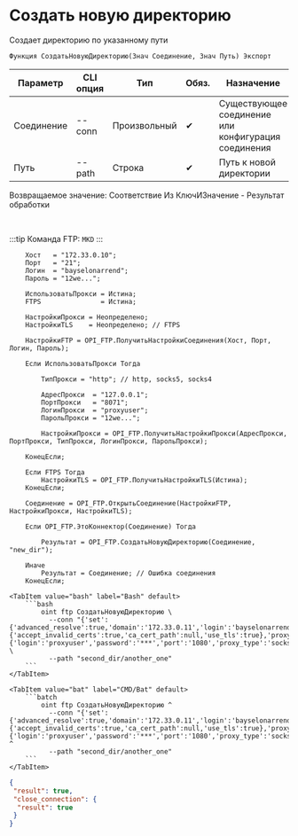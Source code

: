﻿---
sidebar_position: 2
description: Создать новую директорию и другие функции для работы с FTP в Открытом пакете интеграций - бесплатной open-source библиотеке интеграций для 1С:Предприятие 8, OneScript и CLI
keywords: [1C, 1С, 1С:Предприятие, 1С:Предприятие 8.3, API, Интеграция, Сервисы, Обмен, OneScript, CLI, FTP]
---


# Создать новую директорию
 Создает директорию по указанному пути



`Функция СоздатьНовуюДиректорию(Знач Соединение, Знач Путь) Экспорт`

  | Параметр | CLI опция | Тип | Обяз. | Назначение |
  |-|-|-|-|-|
  | Соединение | --conn | Произвольный | &#x2714; | Существующее соединение или конфигурация соединения |
  | Путь | --path | Строка | &#x2714; | Путь к новой директории |

  
  Возвращаемое значение:   Соответствие Из КлючИЗначение - Результат обработки

<br/>

:::tip
Команда FTP: `MKD`
:::
<br/>



```bsl title="Пример использования для 1С:Предприятие/OneScript"
    Хост   = "172.33.0.10";
    Порт   = "21";
    Логин  = "bayselonarrend";
    Пароль = "12we...";

    ИспользоватьПрокси = Истина;
    FTPS               = Истина;

    НастройкиПрокси = Неопределено;
    НастройкиTLS    = Неопределено; // FTPS

    НастройкиFTP = OPI_FTP.ПолучитьНастройкиСоединения(Хост, Порт, Логин, Пароль);

    Если ИспользоватьПрокси Тогда

        ТипПрокси = "http"; // http, socks5, socks4

        АдресПрокси  = "127.0.0.1";
        ПортПрокси   = "8071";
        ЛогинПрокси  = "proxyuser";
        ПарольПрокси = "12we...";

        НастройкиПрокси = OPI_FTP.ПолучитьНастройкиПрокси(АдресПрокси, ПортПрокси, ТипПрокси, ЛогинПрокси, ПарольПрокси);

    КонецЕсли;

    Если FTPS Тогда
        НастройкиTLS = OPI_FTP.ПолучитьНастройкиTLS(Истина);
    КонецЕсли;

    Соединение = OPI_FTP.ОткрытьСоединение(НастройкиFTP, НастройкиПрокси, НастройкиTLS);

    Если OPI_FTP.ЭтоКоннектор(Соединение) Тогда

        Результат = OPI_FTP.СоздатьНовуюДиректорию(Соединение, "new_dir");

    Иначе
        Результат = Соединение; // Ошибка соединения
    КонецЕсли;
```
    

 <Tabs>
  
    <TabItem value="bash" label="Bash" default>
        ```bash
            oint ftp СоздатьНовуюДиректорию \
              --conn "{'set':{'advanced_resolve':true,'domain':'172.33.0.11','login':'bayselonarrend','passive':true,'password':'***','port':'21','read_timeout':'120','write_timeout':'120'},'tls':{'accept_invalid_certs':true,'ca_cert_path':null,'use_tls':true},'proxy':{'login':'proxyuser','password':'***','port':'1080','proxy_type':'socks5','server':'127.0.0.1'}}" \
              --path "second_dir/another_one"
        ```
    </TabItem>
  
    <TabItem value="bat" label="CMD/Bat" default>
        ```batch
            oint ftp СоздатьНовуюДиректорию ^
              --conn "{'set':{'advanced_resolve':true,'domain':'172.33.0.11','login':'bayselonarrend','passive':true,'password':'***','port':'21','read_timeout':'120','write_timeout':'120'},'tls':{'accept_invalid_certs':true,'ca_cert_path':null,'use_tls':true},'proxy':{'login':'proxyuser','password':'***','port':'1080','proxy_type':'socks5','server':'127.0.0.1'}}" ^
              --path "second_dir/another_one"
        ```
    </TabItem>
</Tabs>


```json title="Результат"
{
 "result": true,
 "close_connection": {
  "result": true
 }
}
```
